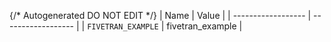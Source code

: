 {/* Autogenerated DO NOT EDIT  */}
| Name               | Value              |
| ------------------ | ------------------ |
| `FIVETRAN_EXAMPLE` | fivetran_example   |